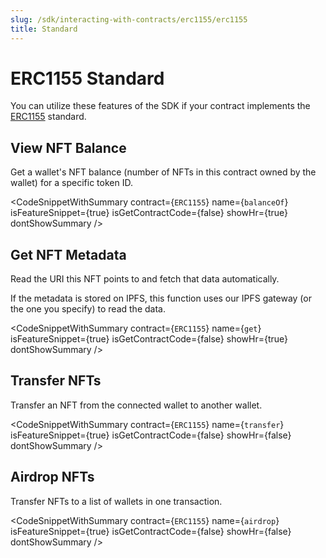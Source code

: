 ```yaml
---
slug: /sdk/interacting-with-contracts/erc1155/erc1155
title: Standard
---
```



# ERC1155 Standard

You can utilize these features of the SDK if your contract implements the [ERC1155](/extensions/erc-1155/standard) standard.

<div className="row" style={{ marginBottom: 24 }}>
  <div className="col col--12" style={{ marginTop: 8 }}>
    <QuickstartCard
      name="Learn how to implement ERC1155 in your smart contract"
      link={"/extensions/erc-1155/standard"}
      image="/assets/icons/general.png"
    />
  </div>
</div>

## View NFT Balance

Get a wallet's NFT balance (number of NFTs in this contract owned by the wallet) for a specific token ID.

<CodeSnippetWithSummary
  contract={`ERC1155`}
  name={`balanceOf`}
  isFeatureSnippet={true}
  isGetContractCode={false}
  showHr={true}
  dontShowSummary
/>

## Get NFT Metadata

Read the URI this NFT points to and fetch that data automatically.

If the metadata is stored on IPFS, this function uses our IPFS gateway (or the one you specify) to read the data.

<CodeSnippetWithSummary
  contract={`ERC1155`}
  name={`get`}
  isFeatureSnippet={true}
  isGetContractCode={false}
  showHr={true}
  dontShowSummary
/>

## Transfer NFTs

Transfer an NFT from the connected wallet to another wallet.

<CodeSnippetWithSummary
  contract={`ERC1155`}
  name={`transfer`}
  isFeatureSnippet={true}
  isGetContractCode={false}
  showHr={false}
  dontShowSummary
/>

## Airdrop NFTs

Transfer NFTs to a list of wallets in one transaction.

<CodeSnippetWithSummary
  contract={`ERC1155`}
  name={`airdrop`}
  isFeatureSnippet={true}
  isGetContractCode={false}
  showHr={false}
  dontShowSummary
/>
